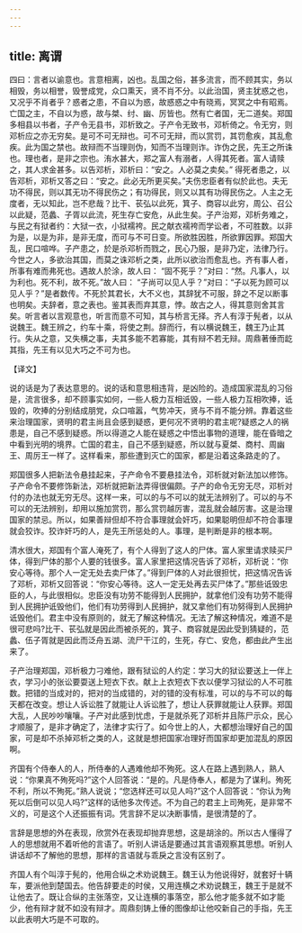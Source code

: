 ```yaml
---
---
---
```

title: 离谓
---



四曰：言者以谕意也。言意相离，凶也。乱国之俗，甚多流言，而不顾其实，务以相毁，务以相誉，毁誉成党，众口熏天，贤不肖不分。以此治国，贤主犹惑之也，又况乎不肖者乎？惑者之患，不自以为惑，故惑惑之中有晓焉，冥冥之中有昭焉。亡国之主，不自以为惑，故与桀、纣、幽、厉皆也。然有亡者国，无二道矣。郑国多相县以书者，子产令无县书，邓析致之。子产令无致书，邓析倚之。令无穷，则邓析应之亦无穷矣。是可不可无辩也。可不可无辩，而以赏罚，其罚愈疾，其乱愈疾。此为国之禁也。故辩而不当理则伪，知而不当理则诈。诈伪之民，先王之所诛也。理也者，是非之宗也。洧水甚大，郑之富人有溺者，人得其死者。富人请赎之，其人求金甚多。以告邓析，邓析曰：“安之。人必莫之卖矣。” 得死者患之，以告邓析，邓析又答之曰：“安之。此必无所更买矣。”夫伤忠臣者有似於此也。夫无功不得民，则以其无功不得民伤之；有功得民，则又以其有功得民伤之。人主之无度者，无以知此，岂不悲哉？比干、苌弘以此死，箕子、商容以此穷，周公、召公以此疑，范蠡、子胥以此流，死生存亡安危，从此生矣。子产治郑，邓析务难之，与民之有狱者约：大狱一衣，小狱襦袴。民之献衣襦袴而学讼者，不可胜数。以非为是，以是为非，是非无度，而可与不可日变。所欲胜因胜，所欲罪因罪。郑国大乱，民口喧哗。子产患之，於是杀邓析而戮之，民心乃服，是非乃定，法律乃行。今世之人，多欲治其国，而莫之诛邓析之类，此所以欲治而愈乱也。齐有事人者，所事有难而弗死也。遇故人於涂，故人曰： “固不死乎？”对曰：“然。凡事人，以为利也。死不利，故不死。”故人曰： “子尚可以见人乎？”对曰：“子以死为顾可以见人乎？”是者数传。不死於其君长，大不义也，其辞犹不可服，辞之不足以断事也明矣。夫辞者，意之表也。鉴其表而弃其意，悖。故古之人，得其意则舍其言矣。听言者以言观意也，听言而意不可知，其与桥言无择。齐人有淳于髡者，以从说魏王。魏王辨之，约车十乘，将使之荆。辞而行，有以横说魏王，魏王乃止其行。失从之意，又失横之事，夫其多能不若寡能，其有辩不若无辩。周鼎著倕而龁其指，先王有以见大巧之不可为也。

【译文】

说的话是为了表达意思的。说的话和意思相违背，是凶险的。造成国家混乱的习俗是，流言很多，却不顾事实如何，一些人极力互相诋毁，一些人极力互相吹捧，诋毁的，吹捧的分别结成朋党，众口喧嚣，气势冲天，贤与不肖不能分辨。靠着这些来治理国家，贤明的君主尚且会感到疑惑，更何况不贤明的君主呢?疑惑之人的祸患是，自己不感到疑惑。所以得道之人能在疑惑之中悟出事物的道理，能在昏暗之中看到光明的境界。亡国的君主，自己不感到疑惑，所以就与夏桀、商村、周幽王、周厉王一样了。这样看来，那些遭到灭亡的国家，都是沿着这条路走的了。

郑国很多人把新法令悬挂起来，子产命令不要悬挂法令，邓析就对新法加以修饰。子产命令不要修饰新法，邓析就把新法弄得很偏颇。子产的命令无穷无尽，邓析对付的办法也就无穷无尽。这样一来，可以的与不可以的就无法辨别了。可以的与不可以的无法辨别，却用以施加赏罚，那么赏罚越厉害，混乱就会越厉害。这是治理国家的禁忌。所以，如果善辩但却不符合事理就会奸巧，如果聪明但却不符合事理就会狡诈。狡诈奸巧的人，是先王所惩处的人。事理，是判断是非的根本啊。

清水很大，郑国有个富人淹死了，有个人得到了这人的尸体。富人家里请求赎买尸体，得到尸体的那个人要的钱很多。富人家里把这情况告诉了邓析，邓析说：“你安心等待。那个人一定无处去卖尸体了。”得到尸体的人对此很担忧，把这情况告诉了邓析，邓析又回答说：“你安心等待。这人一定无处再去买尸体了。”那些诋毁忠臣的人，与此很相似。忠臣没有功劳不能得到人民拥护，就拿他们没有功劳不能得到人民拥护诋毁他们，他们有功劳得到人民拥护，就又拿他们有功努得到人民拥护诋毁他们。君主中没有原则的，就无了解这种情况。无法了解这种情况，难道不是很可悲吗?比干、苌弘就是因此而被杀死的，箕子、商容就是因此受到猜疑的，范蠡、伍子胥就是因此而泛舟五湖、流尸干江的，生死，存亡、安危，都由此产生出来了。

子产治理郑国，邓析极力刁难他，跟有狱讼的人约定：学习大的狱讼要送上一伴上衣，学习小的张讼要耍送上短衣下衣。献上上衣短衣下衣以便学习狱讼的人不可胜数。把错的当成对的，把对的当成错的，对的错的没有标准，可以的与不可以的每天都在改变。想让人诉讼胜了就能让人诉讼胜了，想让人获罪就能让人获罪。郑国大乱，人民吵吵嚷嚷。子产对此感到忧虑，于是就杀死了邓析并且陈尸示众，民心才顺服了，是非才确定了，法律才实行了。如今世上的人，大都想治理好自己的国家，可是却不杀掉邓析之类的人，这就是想把国家冶理好而国家却更加混乱的原因啊。

齐国有个侍奉人的人，所侍奉的人遇难他却不殉死。这人在路上遇到熟人，熟人说：“你果真不殉死吗?”这个人回答说：“是的。凡是侍奉人，都是为了谋利。殉死不利，所以不殉死。”熟人说说；“您选样还可以见人吗?”这个人回答说：“你认为殉死以后倒可以见人吗?”这样的话他多次传述。不为自己的君主上司殉死，是非常不义的，可是这个人还振振有词。凭言辞不足以决断事情，是很清楚的了。

言辞是思想的外在表现，欣赏外在表现却抛弃思想，这是胡涂的。所以古人懂得了人的思想就用不着听他的言语了。听别人讲话是要通过其言语观察其思想。听别人讲话却不了解他的思想，那样的言语就与乖戾之言没有区别了。

齐国人有个叫淳于髡的，他用合纵之术劝说魏王。魏王认为他说得好，就套好十辆车，要派他到楚国去。他告辞要走的时侯，又用连横之术劝说魏王，魏王于是就不让他去了。既让合纵的主张落空，又让连横的事落空，那么他才能多就不如才能少，他有辩才就不如没有辩才。周鼎刻铸上倕的图像却让他咬新自己的手指，先王以此表明大巧是不可取的。